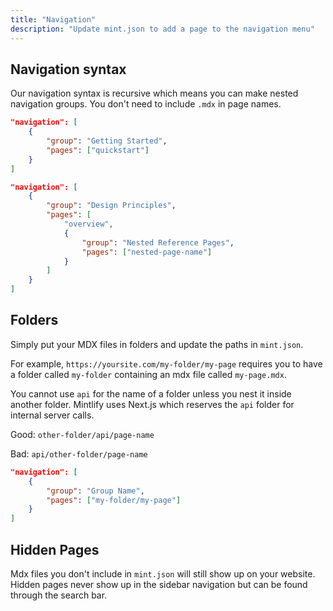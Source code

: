 ```yaml
---
title: "Navigation"
description: "Update mint.json to add a page to the navigation menu"
---
```


## Navigation syntax

Our navigation syntax is recursive which means you can make nested navigation groups. You don't need to include `.mdx` in page names.

<CodeGroup>

```json Regular Navigation
"navigation": [
    {
        "group": "Getting Started",
        "pages": ["quickstart"]
    }
]
```

```json Nested Navigation
"navigation": [
    {
        "group": "Design Principles",
        "pages": [
            "overview",
            {
                "group": "Nested Reference Pages",
                "pages": ["nested-page-name"]
            }
        ]
    }
]
```

</CodeGroup>

## Folders

Simply put your MDX files in folders and update the paths in `mint.json`.

For example, `https://yoursite.com/my-folder/my-page` requires you to have a folder called `my-folder` containing an mdx file called `my-page.mdx`.

<Warning>

You cannot use `api` for the name of a folder unless you nest it inside another folder. Mintlify uses Next.js which reserves the `api` folder for internal server calls.

Good: `other-folder/api/page-name`

Bad: `api/other-folder/page-name`

</Warning>

```json Navigation With Folder
"navigation": [
    {
        "group": "Group Name",
        "pages": ["my-folder/my-page"]
    }
]
```

## Hidden Pages

Mdx files you don't include in `mint.json` will still show up on your website. Hidden pages never show up in the sidebar navigation but can be found through the search bar.
